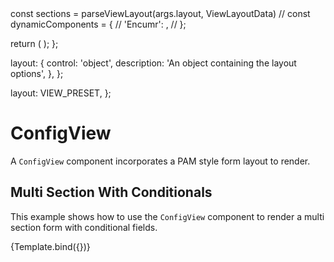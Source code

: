 
<Meta title="ConfigView" component={ConfigView} />
  const sections = parseViewLayout(args.layout, ViewLayoutData)
  // const dynamicComponents = {
  //   'Encumr': <Skeleton variant="rectangular" width="100%" height={200} />,
  // };

  return (
    <Router>
      <ConfigView sections={sections} dynamicComponents={{}} />
    </Router>
  );
};

  layout: {
    control: 'object',
    description: 'An object containing the layout options',
  },
};

  layout: VIEW_PRESET,
};

# ConfigView

A `ConfigView` component incorporates a PAM style form layout to render.

## Multi Section With Conditionals

This example shows how to use the `ConfigView` component to render a multi section form with conditional fields.

<Canvas>
  <Story
    name="Single Section"
    argTypes={viewArgs}
    args={defaultProps}
  >
    {Template.bind({})}
  </Story>
</Canvas>
